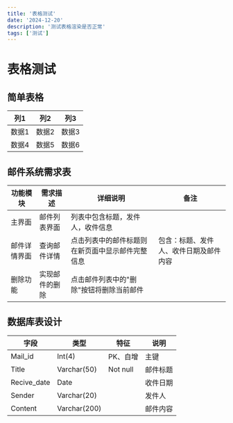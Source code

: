```yaml
---
title: '表格测试'
date: '2024-12-20'
description: '测试表格渲染是否正常'
tags: ['测试']
---
```


# 表格测试

## 简单表格

| 列1 | 列2 | 列3 |
| --- | --- | --- |
| 数据1 | 数据2 | 数据3 |
| 数据4 | 数据5 | 数据6 |

## 邮件系统需求表

| 功能模块 | 需求描述 | 详细说明 | 备注 |
| --- | --- | --- | --- |
| 主界面 | 邮件列表界面 | 列表中包含标题，发件人，收件信息 | |
| 邮件详情界面 | 查询邮件详情 | 点击列表中的邮件标题则在新页面中显示邮件完整信息 | 包含：标题、发件人、收件日期及邮件内容 |
| 删除功能 | 实现邮件的删除 | 点击邮件列表中的"删除"按钮将删除当前邮件 | |

## 数据库表设计

| 字段 | 类型 | 特征 | 说明 |
| --- | --- | --- | --- |
| Mail_id | Int(4) | PK、自增 | 主键 |
| Title | Varchar(50) | Not null | 邮件标题 |
| Recive_date | Date | | 收件日期 |
| Sender | Varchar(20) | | 发件人 |
| Content | Varchar(200) | | 邮件内容 |
